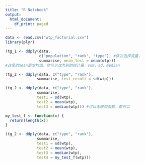 ---
title: "R Notebook"
output:
  html_document:
    df_print: paged
---


```{r}
data <- read.csv("wtp_factorial.csv")
library(plyr)
```


```{r}
(tg_1 <- ddply(data, 
               c("population", "rank", "type"), #依次选择变量，
               summarise, mean_test = mean(wtp))) 
#这里的mean是求均值，你可以改为别的统计量，sum、sd、median
```

```{r}
(tg_2 <- ddply(data, c("type", "rank"), 
              summarise, test_result = sd(wtp)))
```


```{r}
(tg_2 <- ddply(data, c("type", "rank"), 
              summarise, 
              test1 = sd(wtp), 
              test2 = mean(wtp),
              test3 = median(wtp))) #可以无限加函数，都可以
```

```{r}
my_test_f <- function(x) {
  return(length(x))
}

(tg_2 <- ddply(data, c("type", "rank"), 
              summarise, 
              test1 = sd(wtp), 
              test2 = mean(wtp),
              test3 = median(wtp),
              test4 = my_test_f(wtp)))
```

